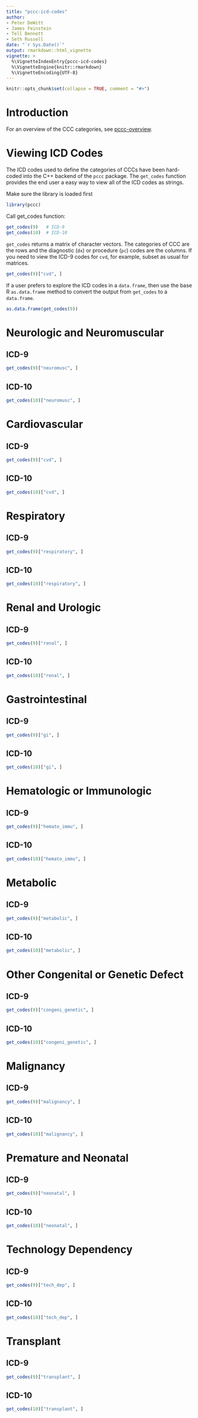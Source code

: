 ```yaml
---
title: "pccc-icd-codes"
author: 
- Peter DeWitt
- James Feinstein
- Tell Bennett
- Seth Russell
date: "`r Sys.Date()`"
output: rmarkdown::html_vignette
vignette: >
  %\VignetteIndexEntry{pccc-icd-codes}
  %\VignetteEngine{knitr::rmarkdown}
  %\VignetteEncoding{UTF-8}
---
```


```r
knitr::opts_chunk$set(collapse = TRUE, comment = "#>")

```

# Introduction

For an overview of the CCC categories, see [pccc-overview](pccc-overview.html).

# Viewing ICD Codes
The ICD codes used to define the categories of CCCs have been hard-coded into the
C++ backend of the `pccc` package.  The `get_codes` function provides the end user
a easy way to view all of the ICD codes as strings.

Make sure the library is loaded first

```r
library(pccc)
```

Call get_codes function:

```r
get_codes(9)   # ICD-9
get_codes(10)  # ICD-10
```

`get_codes` returns a matrix of character vectors.  The
categories of CCC are the rows and the diagnostic (`dx`) or
procedure (`pc`) codes are the columns.  If you need to view the ICD-9 codes for `cvd`, for
example, subset as usual for matrices.
```r
get_codes(9)["cvd", ]
```

If a user prefers to explore the ICD codes in a `data.frame`, then use the base R
`as.data.frame` method to convert the output from `get_codes` to a
`data.frame`.

```r
as.data.frame(get_codes(9))
```

# Neurologic and Neuromuscular
## ICD-9
```r
get_codes(9)["neuromusc", ]
```

## ICD-10
```r
get_codes(10)["neuromusc", ]
```

# Cardiovascular
## ICD-9
```r
get_codes(9)["cvd", ]
```

## ICD-10
```r
get_codes(10)["cvd", ]
```

# Respiratory
## ICD-9
```r
get_codes(9)["respiratory", ]
```

## ICD-10
```r
get_codes(10)["respiratory", ]
```

# Renal and Urologic
## ICD-9
```r
get_codes(9)["renal", ]
```

## ICD-10
```r
get_codes(10)["renal", ]
```

# Gastrointestinal
## ICD-9
```r
get_codes(9)["gi", ]
```

## ICD-10
```r
get_codes(10)["gi", ]
```

# Hematologic or Immunologic
## ICD-9
```r
get_codes(9)["hemato_immu", ]
```

## ICD-10
```r
get_codes(10)["hemato_immu", ]
```

# Metabolic
## ICD-9
```r
get_codes(9)["metabolic", ]
```

## ICD-10
```r
get_codes(10)["metabolic", ]
```

# Other Congenital or Genetic Defect
## ICD-9
```r
get_codes(9)["congeni_genetic", ]
```

## ICD-10
```r
get_codes(10)["congeni_genetic", ]
```

# Malignancy
## ICD-9
```r
get_codes(9)["malignancy", ]
```

## ICD-10
```r
get_codes(10)["malignancy", ]
```

# Premature and Neonatal
## ICD-9
```r
get_codes(9)["neonatal", ]
```

## ICD-10
```r
get_codes(10)["neonatal", ]
```

# Technology Dependency
## ICD-9
```r
get_codes(9)["tech_dep", ]
```

## ICD-10
```r
get_codes(10)["tech_dep", ]
```

# Transplant
## ICD-9
```r
get_codes(9)["transplant", ]
```

## ICD-10
```r
get_codes(10)["transplant", ]
```

